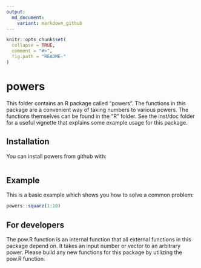 ```yaml
---
output:
  md_document:
    variant: markdown_github
---
```



```r
knitr::opts_chunk$set(
  collapse = TRUE,
  comment = "#>",
  fig.path = "README-"
)
```

# powers

This folder contains an R package called "powers". The functions in this package are a convenient way of taking numbers to various powers. The functions themselves can be found in the "R" folder. See the inst/doc folder for a useful vignette that explains some example usage for this package.

## Installation

You can install powers from github with:
```r

```


## Example

This is a basic example which shows you how to solve a common problem:

```r
powers::square(1:10)
```

## For developers

The pow.R function is an internal function that all external functions in this package depend on. It takes an input number or vector to an arbitrary power. Please build any new functions for this package by utilizing the pow.R function.
